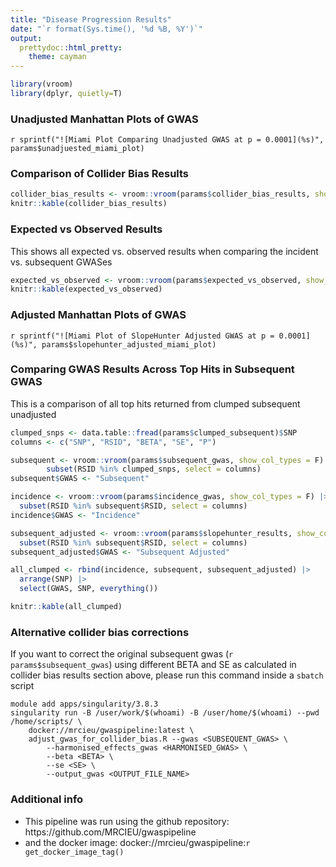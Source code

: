 ```yaml
---
title: "Disease Progression Results"
date: "`r format(Sys.time(), '%d %B, %Y')`"
output:
  prettydoc::html_pretty:
    theme: cayman
---
```

```r
library(vroom)
library(dplyr, quietly=T)
```

### Unadjusted Manhattan Plots of GWAS
`r sprintf("![Miami Plot Comparing Unadjusted GWAS at p = 0.0001](%s)", params$unadjuested_miami_plot)`

### Comparison of Collider Bias Results
```r
collider_bias_results <- vroom::vroom(params$collider_bias_results, show_col_types = F)
knitr::kable(collider_bias_results)
```

### Expected vs Observed Results

This shows all expected vs. observed results when comparing the incident vs. subsequent GWASes
```r
expected_vs_observed <- vroom::vroom(params$expected_vs_observed, show_col_types = F)
knitr::kable(expected_vs_observed)
```

### Adjusted Manhattan Plots of GWAS
`r sprintf("![Miami Plot of SlopeHunter Adjusted GWAS at p = 0.0001](%s)", params$slopehunter_adjusted_miami_plot)`

### Comparing GWAS Results Across Top Hits in Subsequent GWAS

This is a comparison of all top hits returned from clumped subsequent unadjusted
```r
clumped_snps <- data.table::fread(params$clumped_subsequent)$SNP
columns <- c("SNP", "RSID", "BETA", "SE", "P")

subsequent <- vroom::vroom(params$subsequent_gwas, show_col_types = F) |>
        subset(RSID %in% clumped_snps, select = columns)
subsequent$GWAS <- "Subsequent"

incidence <- vroom::vroom(params$incidence_gwas, show_col_types = F) |>
  subset(RSID %in% subsequent$RSID, select = columns)
incidence$GWAS <- "Incidence"

subsequent_adjusted <- vroom::vroom(params$slopehunter_results, show_col_types = F) |>
  subset(RSID %in% subsequent$RSID, select = columns)
subsequent_adjusted$GWAS <- "Subsequent Adjusted"

all_clumped <- rbind(incidence, subsequent, subsequent_adjusted) |>
  arrange(SNP) |>
  select(GWAS, SNP, everything())

knitr::kable(all_clumped)
```
### Alternative collider bias corrections

If you want to correct the original subsequent gwas (`r params$subsequent_gwas`) using different BETA and SE as calculated in collider bias results section above, please run this command inside a `sbatch` script
```
module add apps/singularity/3.8.3
singularity run -B /user/work/$(whoami) -B /user/home/$(whoami) --pwd /home/scripts/ \
    docker://mrcieu/gwaspipeline:latest \
    adjust_gwas_for_collider_bias.R --gwas <SUBSEQUENT_GWAS> \
        --harmonised_effects_gwas <HARMONISED_GWAS> \
        --beta <BETA> \
        --se <SE> \
        --output_gwas <OUTPUT_FILE_NAME>
```

### Additional info

* This pipeline was run using the github repository: https://github.com/MRCIEU/gwaspipeline
* and the docker image: docker://mrcieu/gwaspipeline:`r get_docker_image_tag()`
